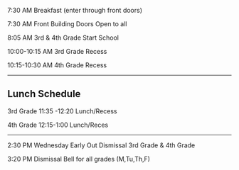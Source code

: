 7:30 AM                  Breakfast (enter through front doors)

7:30 AM                  Front Building Doors Open to all

8:05 AM                  3rd & 4th Grade Start School

10:00-10:15 AM  3rd Grade Recess

10:15-10:30 AM   4th Grade Recess

---
## Lunch Schedule                                 

3rd Grade     11:35 -12:20 Lunch/Recess

4th Grade     12:15-1:00 Lunch/Reces

--- 

2:30 PM               Wednesday Early Out Dismissal 3rd Grade & 4th Grade

3:20 PM              Dismissal Bell for all grades (M,Tu,Th,F)